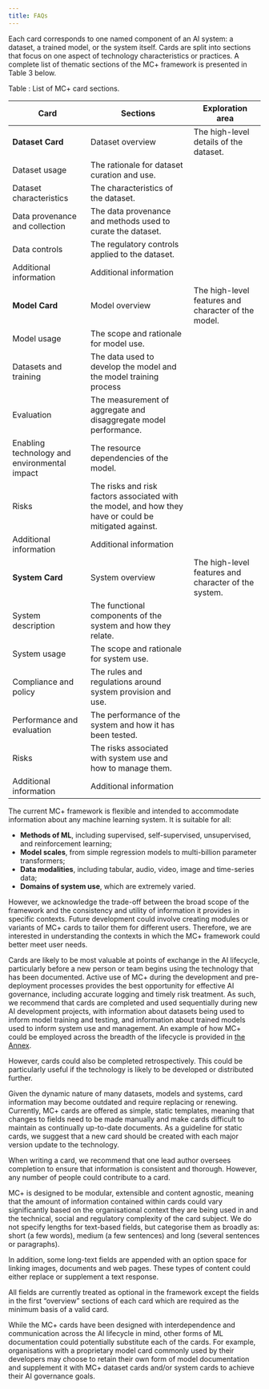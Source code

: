 ```yaml
---
title: FAQs
---
```


<CookieBanner />

<Collapse label="What information does MC+ capture?">

Each card corresponds to one named component of an AI system: a dataset, a trained model, or the system itself. Cards are split into sections that focus on one aspect of technology characteristics or practices. A complete list of thematic sections of the MC+ framework is presented in Table 3 below.

Table : List of MC+ card sections.

| Card | Sections | Exploration area |
| --- | --- | --- |
| **Dataset Card** | Dataset overview | The high-level details of the dataset. |
| Dataset usage | The rationale for dataset curation and use. |
| Dataset characteristics | The characteristics of the dataset. |
| Data provenance and collection | The data provenance and methods used to curate the dataset. |
| Data controls | The regulatory controls applied to the dataset. |
| Additional information | Additional information |
| **Model Card** | Model overview | The high-level features and character of the model. |
| Model usage | The scope and rationale for model use. |
| Datasets and training | The data used to develop the model and the model training process |
| Evaluation | The measurement of aggregate and disaggregate model performance. |
| Enabling technology and environmental impact | The resource dependencies of the model. |
| Risks | The risks and risk factors associated with the model, and how they have or could be mitigated against. |
| Additional information | Additional information |
| **System Card** | System overview | The high-level features and character of the system. |
| System description | The functional components of the system and how they relate. |
| System usage | The scope and rationale for system use. |
| Compliance and policy | The rules and regulations around system provision and use. |
| Performance and evaluation | The performance of the system and how it has been tested. |
| Risks | The risks associated with system use and how to manage them. |
| Additional information | Additional information |

</Collapse>

<Collapse label="What types of technology can MC+ be used for?">

The current MC+ framework is flexible and intended to accommodate information about any machine learning system. It is suitable for all:

- **Methods of ML**, including supervised, self-supervised, unsupervised, and reinforcement learning;
- **Model scales**, from simple regression models to multi-billion parameter transformers;
- **Data modalities**, including tabular, audio, video, image and time-series data;
- **Domains of system use**, which are extremely varied.

However, we acknowledge the trade-off between the broad scope of the framework and the consistency and utility of information it provides in specific contexts. Future development could involve creating modules or variants of MC+ cards to tailor them for different users. Therefore, we are interested in understanding the contexts in which the MC+ framework could better meet user needs.

</Collapse>

<Collapse label="How and when should I use MC+?">

Cards are likely to be most valuable at points of exchange in the AI lifecycle, particularly before a new person or team begins using the technology that has been documented. Active use of MC+ during the development and pre-deployment processes provides the best opportunity for effective AI governance, including accurate logging and timely risk treatment. As such, we recommend that cards are completed and used sequentially during new AI development projects, with information about datasets being used to inform model training and testing, and information about trained models used to inform system use and management. An example of how MC+ could be employed across the breadth of the lifecycle is provided in [the Annex](#_Annex_A_-).

However, cards could also be completed retrospectively. This could be particularly useful if the technology is likely to be developed or distributed further.

Given the dynamic nature of many datasets, models and systems, card information may become outdated and require replacing or renewing. Currently, MC+ cards are offered as simple, static templates, meaning that changes to fields need to be made manually and make cards difficult to maintain as continually up-to-date documents. As a guideline for static cards, we suggest that a new card should be created with each major version update to the technology.

When writing a card, we recommend that one lead author oversees completion to ensure that information is consistent and thorough. However, any number of people could contribute to a card.

</Collapse>


<Collapse label="How much information does MC+ require?">

MC+ is designed to be modular, extensible and content agnostic, meaning that the amount of information contained within cards could vary significantly based on the organisational context they are being used in and the technical, social and regulatory complexity of the card subject. We do not specify lengths for text-based fields, but categorise them as broadly as: short (a few words), medium (a few sentences) and long (several sentences or paragraphs).

In addition, some long-text fields are appended with an option space for linking images, documents and web pages. These types of content could either replace or supplement a text response.

All fields are currently treated as optional in the framework except the fields in the first “overview” sections of each card which are required as the minimum basis of a valid card.

</Collapse>

<Collapse label="Could I use other types of cards with MC+?">

While the MC+ cards have been designed with interdependence and communication across the AI lifecycle in mind, other forms of ML documentation could potentially substitute each of the cards. For example, organisations with a proprietary model card commonly used by their developers may choose to retain their own form of model documentation and supplement it with MC+ dataset cards and/or system cards to achieve their AI governance goals.

</Collapse>